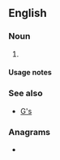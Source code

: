 {{also|gs|GS|Gs|.gs|g.s.|G's|␝}}
==English==

===Noun===
{{head|en|noun plural form}}

# {{plural of|g|lang=en}}

====Usage notes====
{{U:en:plurals of letters}}

===See also===
* [[G's]]

===Anagrams===
* {{anagrams|en|SG|Sg.|sg|sg.}}